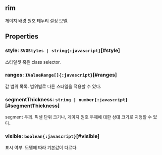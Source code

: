 ## rim
게이지 배경 원호 테두리 설정 모델.
## Properties

### style: `SVGStyles | string{:javascript}`[#style]
스타일셋 혹은 class selector.  

### ranges: `IValueRange[]{:javascript}`[#ranges]
값 범위 목록.
범위별로 다른 스타일을 적용할 수 있다.  

### segmentThickness: `string | number{:javascript}`[#segmentThickness]
segment 두께.
픽셀 단위 크기나, 게이지 원호 두께에 대한 상대 크기로 지정할 수 있다.  

### visible: `boolean{:javascript}`[#visible]
표시 여부.
모델에 따라 기본값이 다르다.  
